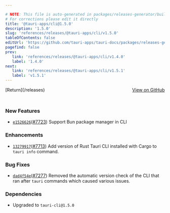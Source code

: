 ```yaml
---

# NOTE: This file is auto-generated in packages/releases-generator/build.ts
# For corrections please edit it directly
title: '@tauri-apps/cli@1.5.0'
description: '1.5.0'
slug: 'references/releases/@tauri-apps/cli/v1.5.0'
tableOfContents: false
editUrl: 'https://github.com/tauri-apps/tauri-docs/packages/releases-generator/build.ts'
pagefind: false
prev:
   link: 'references/releases/@tauri-apps/cli/v1.4.0'
   label: '1.4.0'
next:
   link: 'references/releases/@tauri-apps/cli/v1.5.1'
   label: 'v1.5.1'
---
```


<div style="margin-bottom:3rem; display: flex; justify-content: space-between; align-items: center"><span>[Return](/releases)</span><span><a href="https://github.com/tauri-apps/tauri/releases/tag/@tauri-apps/cli-v1.5.0">View on GitHub</a></span></div>

### New Features

- [`e1526626`](https://www.github.com/tauri-apps/tauri/commit/e152662687ece7a62d383923a50751cc0dd34331)([#7723](https://www.github.com/tauri-apps/tauri/pull/7723)) Support Bun package manager in CLI

### Enhancements

- [`13279917`](https://www.github.com/tauri-apps/tauri/commit/13279917d4cae071d0ce3a686184d48af079f58a)([#7713](https://www.github.com/tauri-apps/tauri/pull/7713)) Add version of Rust Tauri CLI installed with Cargo to `tauri info` command.

### Bug Fixes

- [`dad4f54e`](https://www.github.com/tauri-apps/tauri/commit/dad4f54eec9773d2ea6233a7d9fd218741173823)([#7277](https://www.github.com/tauri-apps/tauri/pull/7277)) Removed the automatic version check of the CLI that ran after `tauri` commands which caused various issues.

### Dependencies

- Upgraded to `tauri-cli@1.5.0`

